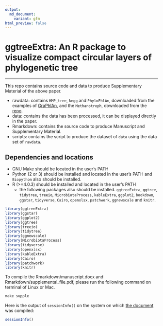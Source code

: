 ```yaml
---
output:
  md_document:
    variant: gfm
html_preview: false
---
```


<!-- README.md is generated from README.Rmd. Please edit that file -->

# ggtreeExtra: An R package to visualize compact circular layers of phylogenetic tree

<!--If you use this work in published research, please cite:
    Shuangbin Xu, , Zehan Dai, Pingfan Guo, Xiaocong Fu, Shanshan Liu, Lang Zhou, Wenli Tang, Tingze Feng, Meijun Chen, Li Zhan and GuangChuang Yu*. ggtreeExtra: An R package to visualize compact circular layers of phylogenetic tree, XXX, XXX, XXX -->

----

This repo contains source code and data to produce <!--Manuscript and-->Supplementary Material of the above paper.

  + rawdata: contains `HMP_tree`, `kegg` and `PhyloPhlAn`, downloaded from the examples of [GraPhlAn](https://github.com/biobakery/graphlan/tree/master/examples), and the `Methanotroph`, downloaded from the [repo](https://github.com/TheWrightonLab/Methanotroph_rpS3Analyses_SmithWrighton2018).
  + data: contains the data has been processed, it can be displayed directly in the paper.
  + Rmarkdown: contains the source code to produce Manuscript and Supplementary Material.
  + scripts: contains the script to produce the dataset of `data` using the data set of `rawdata`.

## Dependencies and locations

  + GNU Make should be located in the user's PATH
  + Python (2 or 3) should be installed and located in the user's PATH 
    and `Biopython` also should be installed.
  + R (>=4.0.3) should be installed and located in the user's PATH
    + the following packages also should be installed.
      `ggtreeExtra`, `ggtree`, `tidytree`, `treeio`, `MicrobiotaProcess`, `kableExtra`, `ggplot2`, 
      `bookdown`, `ggstar`, `tidyverse`, `Cairo`, `openxlsx`, `patchwork`, `ggnewscale` and `knitr`.

```r
library(ggtreeExtra)
library(ggstar)
library(ggplot2)
library(ggtree)
library(treeio)
library(tidytree)
library(ggnewscale)
library(MicrobiotaProcess)
library(tidyverse)
library(openxlsx)
library(kableExtra)
library(Cairo)
library(patchwork)
library(knitr)
```

To compile the Rmarkdown/manuscript.docx and Rmarkdown/supplemental_file.pdf, please run the following command on terminal of Linux or Mac.

<!-- ```r
make manuscript && make supple 
``` -->

```r
make supple
```

Here is the output of `sessionInfo()` on the system on which [the document](https://github.com/YuLab-SMU/plotting-tree-with-data-using-ggtreeExtra/blob/master/Rmarkdown/supplementary_file.pdf) was compiled:

```r
sessionInfo()
```

